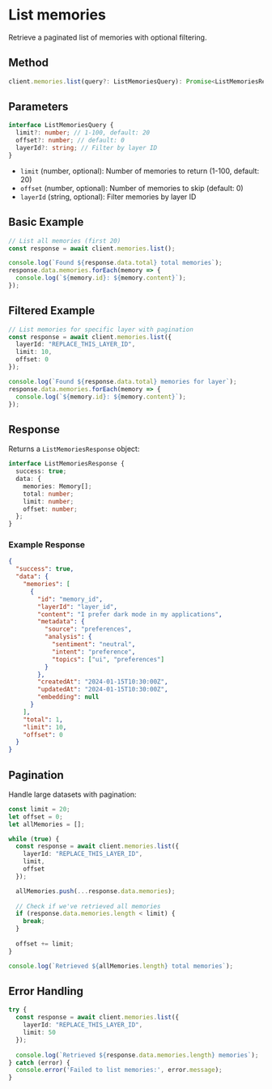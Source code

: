 # List memories

Retrieve a paginated list of memories with optional filtering.

## Method

```typescript
client.memories.list(query?: ListMemoriesQuery): Promise<ListMemoriesResponse>
```

## Parameters

```typescript
interface ListMemoriesQuery {
  limit?: number; // 1-100, default: 20
  offset?: number; // default: 0
  layerId?: string; // Filter by layer ID
}
```

- `limit` (number, optional): Number of memories to return (1-100, default: 20)
- `offset` (number, optional): Number of memories to skip (default: 0)
- `layerId` (string, optional): Filter memories by layer ID

## Basic Example

```typescript
// List all memories (first 20)
const response = await client.memories.list();

console.log(`Found ${response.data.total} total memories`);
response.data.memories.forEach(memory => {
  console.log(`${memory.id}: ${memory.content}`);
});
```

## Filtered Example

```typescript
// List memories for specific layer with pagination
const response = await client.memories.list({
  layerId: "REPLACE_THIS_LAYER_ID",
  limit: 10,
  offset: 0
});

console.log(`Found ${response.data.total} memories for layer`);
response.data.memories.forEach(memory => {
  console.log(`${memory.id}: ${memory.content}`);
});
```

## Response

Returns a `ListMemoriesResponse` object:

```typescript
interface ListMemoriesResponse {
  success: true;
  data: {
    memories: Memory[];
    total: number;
    limit: number;
    offset: number;
  };
}
```

### Example Response

```json
{
  "success": true,
  "data": {
    "memories": [
      {
        "id": "memory_id",
        "layerId": "layer_id",
        "content": "I prefer dark mode in my applications",
        "metadata": {
          "source": "preferences",
          "analysis": {
            "sentiment": "neutral",
            "intent": "preference",
            "topics": ["ui", "preferences"]
          }
        },
        "createdAt": "2024-01-15T10:30:00Z",
        "updatedAt": "2024-01-15T10:30:00Z",
        "embedding": null
      }
    ],
    "total": 1,
    "limit": 10,
    "offset": 0
  }
}
```

## Pagination

Handle large datasets with pagination:

```typescript
const limit = 20;
let offset = 0;
let allMemories = [];

while (true) {
  const response = await client.memories.list({
    layerId: "REPLACE_THIS_LAYER_ID",
    limit,
    offset
  });

  allMemories.push(...response.data.memories);
  
  // Check if we've retrieved all memories
  if (response.data.memories.length < limit) {
    break;
  }
  
  offset += limit;
}

console.log(`Retrieved ${allMemories.length} total memories`);
```

## Error Handling

```typescript
try {
  const response = await client.memories.list({
    layerId: "REPLACE_THIS_LAYER_ID",
    limit: 50
  });
  
  console.log(`Retrieved ${response.data.memories.length} memories`);
} catch (error) {
  console.error('Failed to list memories:', error.message);
}
``` 